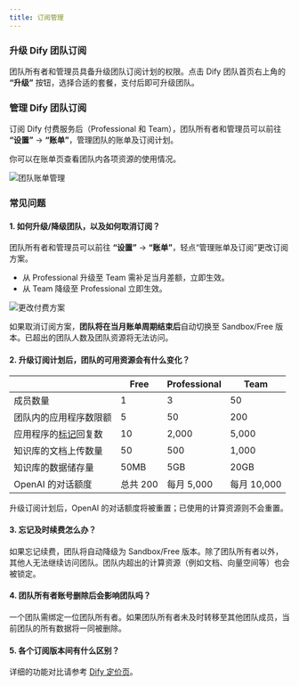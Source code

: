 ```yaml
---
title: 订阅管理
---
```


### 升级 Dify 团队订阅

团队所有者和管理员具备升级团队订阅计划的权限。点击 Dify 团队首页右上角的 **“升级”** 按钮，选择合适的套餐，支付后即可升级团队。

### 管理 Dify 团队订阅

订阅 Dify 付费服务后（Professional 和 Team），团队所有者和管理员可以前往 **“设置”** → **“账单”**，管理团队的账单及订阅计划。

你可以在账单页查看团队内各项资源的使用情况。

![团队账单管理](https://assets-docs.dify.ai/dify-enterprise-mintlify/zh_CN/guides/management/8a0becb402c9abdb697f8ab6ff67c839.png)

### 常见问题

#### 1. 如何升级/降级团队，以及如何取消订阅？

团队所有者和管理员可以前往 **“设置”** → **“账单”**，轻点“管理账单及订阅”更改订阅方案。

* 从 Professional 升级至 Team 需补足当月差额，立即生效。
* 从 Team 降级至 Professional 立即生效。

![更改付费方案](https://assets-docs.dify.ai/dify-enterprise-mintlify/zh_CN/guides/management/5f330cc59a9c6646531876ba92b856f8.png)

如果取消订阅方案，**团队将在当月账单周期结束后**自动切换至 Sandbox/Free 版本。已超出的团队人数及团队资源将无法访问。

#### 2. 升级订阅计划后，团队的可用资源会有什么变化？

<table>
  <thead>
    <tr>
      <th></th>
      <th>Free</th>
      <th>Professional</th>
      <th>Team</th>
    </tr>
  </thead>
  <tbody>
    <tr>
      <td>成员数量</td>
      <td>1</td>
      <td>3</td>
      <td>50</td>
    </tr>
    <tr>
      <td>团队内的应用程序数限额</td>
      <td>5</td>
      <td>50</td>
      <td>200</td>
    </tr>
    <tr>
      <td>应用程序的<a href="/zh-hans/guides/annotation/logs">标记</a>回复数</td>
      <td>10</td>
      <td>2,000</td>
      <td>5,000</td>
    </tr>
    <tr>
      <td>知识库的文档上传数量</td>
      <td>50</td>
      <td>500</td>
      <td>1,000</td>
    </tr>
    <tr>
      <td>知识库的数据储存量</td>
      <td>50MB</td>
      <td>5GB</td>
      <td>20GB</td>
    </tr>
    <tr>
      <td>OpenAI 的对话额度</td>
      <td>总共 200</td>
      <td>每月 5,000</td>
      <td>每月 10,000</td>
    </tr>
  </tbody>
</table>

升级订阅计划后，OpenAI 的对话额度将被重置；已使用的计算资源则不会重置。

#### 3. 忘记及时续费怎么办？

如果忘记续费，团队将自动降级为 Sandbox/Free 版本。除了团队所有者以外，其他人无法继续访问团队。团队内超出的计算资源（例如文档、向量空间等）也会被锁定。

#### 4. 团队所有者账号删除后会影响团队吗？

一个团队需绑定一位团队所有者。如果团队所有者未及时转移至其他团队成员，当前团队的所有数据将一同被删除。

#### 5. 各个订阅版本间有什么区别？

详细的功能对比请参考 [Dify 定价页](https://dify.ai/pricing)。
